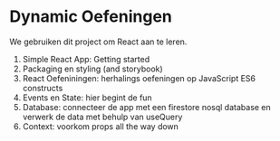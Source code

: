<h1>Dynamic Oefeningen</h1>
<div>
 We gebruiken dit project om React aan te leren.
 <ol>
 <li>Simple React App: Getting started</li>
 <li>Packaging en styling (and storybook)</li>
 <li>React Oefeniningen: herhalings oefeningen op JavaScript ES6
constructs</li>
 <li>Events en State: hier begint de fun</li>
 <li>Database: connecteer de app met een firestore nosql database en
verwerk de data met behulp van useQuery</li>
 <li>Context: voorkom props all the way down</li>
 </ol>
</div>
